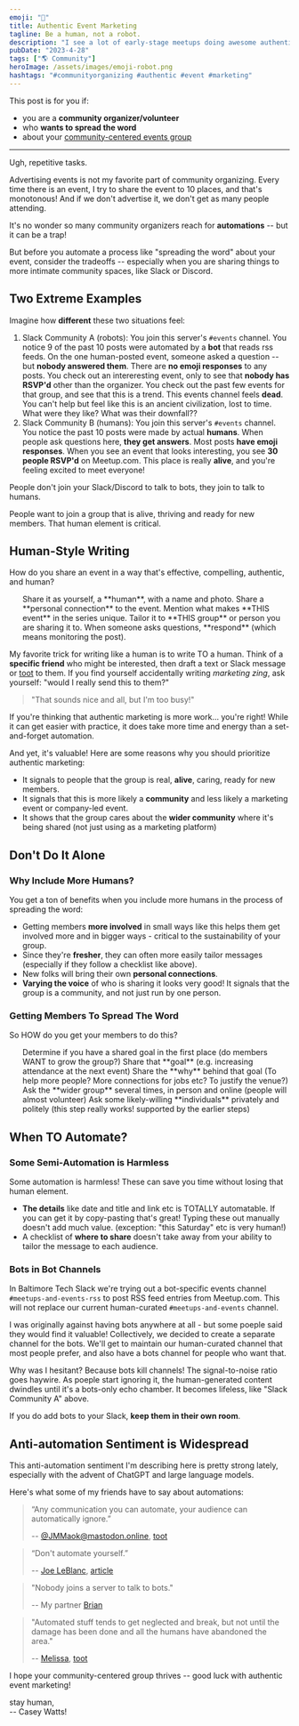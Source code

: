 ```yaml
---
emoji: "🤖"
title: Authentic Event Marketing
tagline: Be a human, not a robot.
description: "I see a lot of early-stage meetups doing awesome authentic marketing -- but eventually when those organizers get tired, it slips into lifeless automations instead. That's a trap! Instead, try asking other group members for help spreading the word."
pubDate: "2023-4-28"
tags: ["🌎 Community"]
heroImage: /assets/images/emoji-robot.png
hashtags: "#communityorganizing #authentic #event #marketing"
---
```



This post is for you if:

- you are a **community organizer/volunteer**
- who **wants to spread the word**
- about your [community-centered events group](https://www.happyandeffective.com/blog/community-groups-community-led-vs-company-led)

---

Ugh, repetitive tasks.

Advertising events is not my favorite part of community organizing. Every time there is an event, I try to share the event to 10 places, and that's monotonous! And if we don't advertise it, we don't get as many people attending.

It's no wonder so many community organizers reach for **automations** -- but it can be a trap!

But before you automate a process like "spreading the word" about your event, consider the tradeoffs -- especially when you are sharing things to more intimate community spaces, like Slack or Discord.

## Two Extreme Examples

Imagine how **different** these two situations feel:

1. Slack Community A (robots): You join this server's `#events` channel. You notice 9 of the past 10 posts were automated by a **bot** that reads rss feeds. On the one human-posted event, someone asked a question -- but **nobody answered them**. There are **no emoji responses** to any posts. You check out an intereresting event, only to see that **nobody has RSVP'd** other than the organizer. You check out the past few events for that group, and see that this is a trend. This events channel feels **dead**. You can't help but feel like this is an ancient civilization, lost to time. What were they like? What was their downfall??
2. Slack Community B (humans): You join this server's `#events` channel. You notice the past 10 posts were made by actual **humans**. When people ask questions here, **they get answers**. Most posts **have emoji responses**. When you see an event that looks interesting, you see **30 people RSVP'd** on Meetup.com. This place is really **alive**, and you're feeling excited to meet everyone!

People don't join your Slack/Discord to talk to bots, they join to talk to humans.

People want to join a group that is alive, thriving and ready for new members. That human element is critical.

## Human-Style Writing

How do you share an event in a way that's effective, compelling, authentic, and human?

<ul>
  <CheckboxListItem id="human">Share it as yourself, a **human**, with a name and photo.</CheckboxListItem>
  <CheckboxListItem id="connection">Share a **personal connection** to the event.</CheckboxListItem>
  <CheckboxListItem id="this-event">Mention what makes **THIS event** in the series unique.</CheckboxListItem>
  <CheckboxListItem id="this-group">Tailor it to **THIS group** or person you are sharing it to.</CheckboxListItem>
  <CheckboxListItem id="respond">When someone asks questions, **respond** (which means monitoring the post).</CheckboxListItem>
</ul>

My favorite trick for writing like a human is to write TO a human. Think of a **specific friend** who might be interested, then draft a text or Slack message or [toot](https://www.caseywatts.com/blog/welcome-to-mastodon/) to them. If you find yourself accidentally writing _marketing zing_, ask yourself: "would I really send this to them?"

> "That sounds nice and all, but I'm too busy!"

If you're thinking that authentic marketing is more work... you're right! While it can get easier with practice, it does take more time and energy than a set-and-forget automation.

And yet, it's valuable! Here are some reasons why you should prioritize authentic marketing:

- It signals to people that the group is real, **alive**, caring, ready for new members.
- It signals that this is more likely a **community** and less likely a marketing event or company-led event.
- It shows that the group cares about the **wider community** where it's being shared (not just using as a marketing platform)

## Don't Do It Alone

### Why Include More Humans?

You get a ton of benefits when you include more humans in the process of spreading the word:

- Getting members **more involved** in small ways like this helps them get involved more and in bigger ways - critical to the sustainability of your group.
- Since they're **fresher**, they can often more easily tailor messages (especially if they follow a checklist like above).
- New folks will bring their own **personal connections**.
- **Varying the voice** of who is sharing it looks very good! It signals that the group is a community, and not just run by one person.

### Getting Members To Spread The Word

So HOW do you get your members to do this?

<ul>
  <CheckboxListItem id="shared-goal">Determine if you have a shared goal in the first place (do members WANT to grow the group?)</CheckboxListItem>
  <CheckboxListItem id="goal">Share that **goal** (e.g. increasing attendance at the next event)</CheckboxListItem>
  <CheckboxListItem id="why">Share the **why** behind that goal (To help more people? More connections for jobs etc? To justify the venue?)</CheckboxListItem>
  <CheckboxListItem id="wider-group">Ask the **wider group** several times, in person and online (people will almost volunteer)</CheckboxListItem>
  <CheckboxListItem id="individual">Ask some likely-willing **individuals** privately and politely (this step really works! supported by the earlier steps)</CheckboxListItem>
</ul>

## When TO Automate?

### Some Semi-Automation is Harmless

Some automation is harmless! These can save you time without losing that human element.

- **The details** like date and title and link etc is TOTALLY automatable. If you can get it by copy-pasting that's great! Typing these out manually doesn't add much value. (exception: "this Saturday" etc is very human!)
- A checklist of **where to share** doesn't take away from your ability to tailor the message to each audience.

### Bots in Bot Channels

In Baltimore Tech Slack we're trying out a bot-specific events channel `#meetups-and-events-rss` to post RSS feed entries from Meetup.com. This will not replace our current human-curated `#meetups-and-events` channel.

I was originally against having bots anywhere at all - but some poeple said they would find it valuable! Collectively, we decided to create a separate channel for the bots. We'll get to maintain our human-curated channel that most people prefer, and also have a bots channel for people who want that.

Why was I hesitant? Because bots kill channels! The signal-to-noise ratio goes haywire. As poeple start ignoring it, the human-generated content dwindles until it's a bots-only echo chamber. It becomes lifeless, like "Slack Community A" above.

If you do add bots to your Slack, **keep them in their own room**.

## Anti-automation Sentiment is Widespread

This anti-automation sentiment I'm describing here is pretty strong lately, especially with the advent of ChatGPT and large language models.

Here's what some of my friends have to say about automations:

> “Any communication you can automate, your audience can automatically ignore.”
>
> -- [@JMMaok@mastodon.online](https://mastodon.online/@JMMaok), [toot](https://social.coop/@heycaseywattsup/110271470492812270)

> “Don't automate yourself.”
>
> -- [Joe LeBlanc](https://techhub.social/@glamshell), [article](https://www.linkedin.com/pulse/dont-automate-yourself-joe-leblanc?utm_source=share&utm_medium=member_ios&utm_campaign=share_via)

> "Nobody joins a server to talk to bots."
>
> -- My partner [Brian](https://sketchee.com/)

> "Automated stuff tends to get neglected and break, but not until the damage has been done and all the humans have abandoned the area."
>
> -- [Melissa](https://ruby.social/@holytoastr), [toot](https://ruby.social/@holytoastr/110271574143882174)

I hope your community-centered group thrives -- good luck with authentic event marketing!

<div class="text-right">
  <div>stay human,</div>
  <div>-- Casey Watts!</div>
</div>
